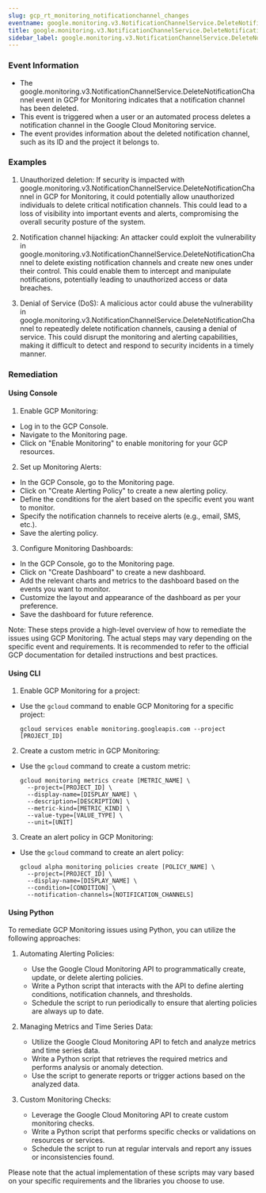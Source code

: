 ```yaml
--- 
slug: gcp_rt_monitoring_notificationchannel_changes
eventname: google.monitoring.v3.NotificationChannelService.DeleteNotificationChannel
title: google.monitoring.v3.NotificationChannelService.DeleteNotificationChannel
sidebar_label: google.monitoring.v3.NotificationChannelService.DeleteNotificationChannel
---
```

                       
### Event Information

- The google.monitoring.v3.NotificationChannelService.DeleteNotificationChannel event in GCP for Monitoring indicates that a notification channel has been deleted.
- This event is triggered when a user or an automated process deletes a notification channel in the Google Cloud Monitoring service.
- The event provides information about the deleted notification channel, such as its ID and the project it belongs to.


### Examples

1. Unauthorized deletion: If security is impacted with google.monitoring.v3.NotificationChannelService.DeleteNotificationChannel in GCP for Monitoring, it could potentially allow unauthorized individuals to delete critical notification channels. This could lead to a loss of visibility into important events and alerts, compromising the overall security posture of the system.

2. Notification channel hijacking: An attacker could exploit the vulnerability in google.monitoring.v3.NotificationChannelService.DeleteNotificationChannel to delete existing notification channels and create new ones under their control. This could enable them to intercept and manipulate notifications, potentially leading to unauthorized access or data breaches.

3. Denial of Service (DoS): A malicious actor could abuse the vulnerability in google.monitoring.v3.NotificationChannelService.DeleteNotificationChannel to repeatedly delete notification channels, causing a denial of service. This could disrupt the monitoring and alerting capabilities, making it difficult to detect and respond to security incidents in a timely manner.

### Remediation

#### Using Console

1. Enable GCP Monitoring: 
- Log in to the GCP Console.
- Navigate to the Monitoring page.
- Click on "Enable Monitoring" to enable monitoring for your GCP resources.

2. Set up Monitoring Alerts:
- In the GCP Console, go to the Monitoring page.
- Click on "Create Alerting Policy" to create a new alerting policy.
- Define the conditions for the alert based on the specific event you want to monitor.
- Specify the notification channels to receive alerts (e.g., email, SMS, etc.).
- Save the alerting policy.

3. Configure Monitoring Dashboards:
- In the GCP Console, go to the Monitoring page.
- Click on "Create Dashboard" to create a new dashboard.
- Add the relevant charts and metrics to the dashboard based on the events you want to monitor.
- Customize the layout and appearance of the dashboard as per your preference.
- Save the dashboard for future reference.

Note: These steps provide a high-level overview of how to remediate the issues using GCP Monitoring. The actual steps may vary depending on the specific event and requirements. It is recommended to refer to the official GCP documentation for detailed instructions and best practices.

#### Using CLI

1. Enable GCP Monitoring for a project:
- Use the `gcloud` command to enable GCP Monitoring for a specific project:
  ```
  gcloud services enable monitoring.googleapis.com --project [PROJECT_ID]
  ```

2. Create a custom metric in GCP Monitoring:
- Use the `gcloud` command to create a custom metric:
  ```
  gcloud monitoring metrics create [METRIC_NAME] \
    --project=[PROJECT_ID] \
    --display-name=[DISPLAY_NAME] \
    --description=[DESCRIPTION] \
    --metric-kind=[METRIC_KIND] \
    --value-type=[VALUE_TYPE] \
    --unit=[UNIT]
  ```

3. Create an alert policy in GCP Monitoring:
- Use the `gcloud` command to create an alert policy:
  ```
  gcloud alpha monitoring policies create [POLICY_NAME] \
    --project=[PROJECT_ID] \
    --display-name=[DISPLAY_NAME] \
    --condition=[CONDITION] \
    --notification-channels=[NOTIFICATION_CHANNELS]
  ```

#### Using Python

To remediate GCP Monitoring issues using Python, you can utilize the following approaches:

1. Automating Alerting Policies:
   - Use the Google Cloud Monitoring API to programmatically create, update, or delete alerting policies.
   - Write a Python script that interacts with the API to define alerting conditions, notification channels, and thresholds.
   - Schedule the script to run periodically to ensure that alerting policies are always up to date.

2. Managing Metrics and Time Series Data:
   - Utilize the Google Cloud Monitoring API to fetch and analyze metrics and time series data.
   - Write a Python script that retrieves the required metrics and performs analysis or anomaly detection.
   - Use the script to generate reports or trigger actions based on the analyzed data.

3. Custom Monitoring Checks:
   - Leverage the Google Cloud Monitoring API to create custom monitoring checks.
   - Write a Python script that performs specific checks or validations on resources or services.
   - Schedule the script to run at regular intervals and report any issues or inconsistencies found.

Please note that the actual implementation of these scripts may vary based on your specific requirements and the libraries you choose to use.


 